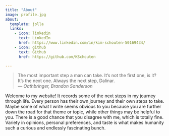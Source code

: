 ```yaml
---
title: "About"
image: profile.jpg
about:
  template: jolla
  links:
    - icon: linkedin
      text: LinkedIn
      href: https://www.linkedin.com/in/kim-schouten-50169434/
    - icon: github
      text: Github
      href: https://github.com/KSchouten

---
```


> The most important step a man can take. It's not the first one, is it? <br>It's the next one. Always the next step, Dalinar. <br>&mdash; <cite>Oathbringer, Brandon Sanderson</cite>

Welcome to my website! It records some of the next steps in my journey through life. Every person has their own journey and their own steps to take. Maybe some of what I write seems obvious to you because you are further down the road for that theme or topic, while other things may be helpful to you. There is a good chance that you disagree with me, which is totally fine. Variety in opinions, personal preferences, and taste is what makes humanity such a curious and endlessly fascinating bunch. 